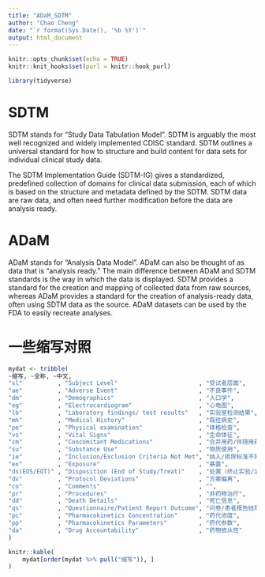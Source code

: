 ```yaml
---
title: "ADaM_SDTM"
author: "Chao Cheng"
date: "`r format(Sys.Date(), '%b %Y')`"
output: html_document
---
```


```r
knitr::opts_chunk$set(echo = TRUE)
knitr::knit_hooks$set(purl = knitr::hook_purl)
```

```r
library(tidyverse)
```

# SDTM

SDTM stands for “Study Data Tabulation Model". SDTM is arguably the most well recognized and widely implemented CDISC standard. SDTM outlines a universal standard for how to structure and build content for data sets for individual clinical study data.

The SDTM Implementation Guide (SDTM-IG) gives a standardized, predefined collection of domains for clinical data submission, each of which is based on the structure and metadata defined by the SDTM. SDTM data are raw data, and often need further modification before the data are analysis ready.


# ADaM

ADaM stands for "Analysis Data Model". ADaM can also be thought of as data that is “analysis ready.” The main difference between ADaM and SDTM standards is the way in which the data is displayed. SDTM provides a standard for the creation and mapping of collected data from raw sources, whereas ADaM provides a standard for the creation of analysis-ready data, often using SDTM data as the source. ADaM datasets can be used by the FDA to easily recreate analyses.


# 一些缩写对照

```r
mydat <- tribble(
~缩写, ~全称, ~中文, 
"sl"          , "Subject Level"                       , "受试者层面", 
"ae"          , "Adverse Event"                       , "不良事件", 
"dm"          , "Demographics"                        , "人口学", 
"eg"          , "Electrocardiogram"                   , "心电图", 
"lb"          , "Laboratory findings/ test results"   , "实验室检测结果", 
"mh"          , "Medical History"                     , "既往病史", 
"pe"          , "Physical examination"                , "体格检查", 
"vs"          , "Vital Signs"                         , "生命体征", 
"cm"          , "Concomitant Medications"             , "合并用药/伴随用药", 
"su"          , "Substance Use"                       , "物质使用", 
"ie"          , "Inclusion/Exclusion Criteria Not Met", "纳入/排除标准不符合", 
"ex"          , "Exposure"                            , "暴露", 
"ds(EOS/EOT)" , "Disposition (End of Study/Treat)"    , "处置（终止实验/治疗)", 
"dv"          , "Protocol Deviations"                 , "方案偏离", 
"co"          , "Comments"                            , "", 
"pr"          , "Procedures"                          , "非药物治疗", 
"dd"          , "Death Details"                       , "死亡信息", 
"qs"          , "Questionnaire/Patient Report Outcome", "问卷/患者报告结局", 
"pc"          , "Pharmacokinetics Concentration"      , "药代浓度", 
"pp"          , "Pharmacokinetics Parameters"         , "药代参数", 
"da"          , "Drug Accountability"                 , "药物依从性"
)

```

```r
knitr::kable(
    mydat[order(mydat %>% pull("缩写")), ]
)
```
